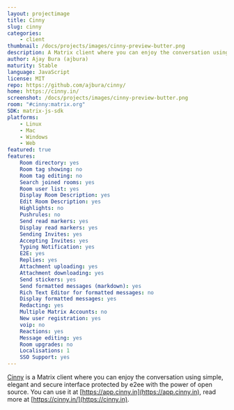 ```yaml
---
layout: projectimage
title: Cinny
slug: cinny
categories:
    - client
thumbnail: /docs/projects/images/cinny-preview-butter.png
description: A Matrix client where you can enjoy the conversation using simple, elegant and secure interface.
author: Ajay Bura (ajbura)
maturity: Stable
language: JavaScript
license: MIT
repo: https://github.com/ajbura/cinny/
home: https://cinny.in/
screenshot: /docs/projects/images/cinny-preview-butter.png
room: "#cinny:matrix.org"
SDK: matrix-js-sdk
platforms:
    - Linux
    - Mac
    - Windows
    - Web
featured: true
features:
    Room directory: yes
    Room tag showing: no
    Room tag editing: no
    Search joined rooms: yes
    Room user list: yes
    Display Room Description: yes
    Edit Room Description: yes
    Highlights: no
    Pushrules: no
    Send read markers: yes
    Display read markers: yes
    Sending Invites: yes
    Accepting Invites: yes
    Typing Notification: yes
    E2E: yes
    Replies: yes
    Attachment uploading: yes
    Attachment downloading: yes
    Send stickers: yes
    Send formatted messages (markdown): yes
    Rich Text Editor for formatted messages: no
    Display formatted messages: yes
    Redacting: yes
    Multiple Matrix Accounts: no
    New user registration: yes
    voip: no
    Reactions: yes
    Message editing: yes
    Room upgrades: no
    Localisations: 1
    SSO Support: yes
---
```


[Cinny](https://cinny.in) is a Matrix client where you can enjoy the conversation using simple, elegant and secure interface protected by e2ee with the power of open source. You can use it at [https://app.cinny.in](https://app.cinny.in), read more at [https://cinny.in/](https://cinny.in).
